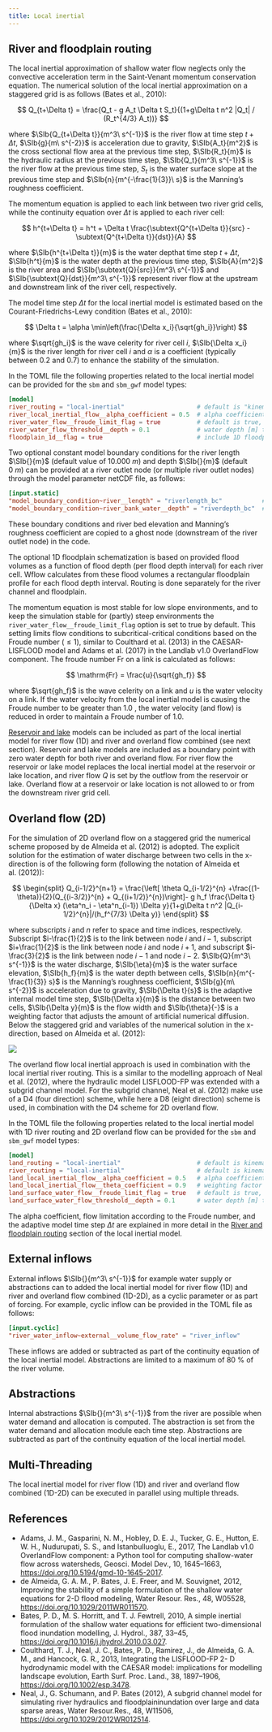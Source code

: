 ```yaml
---
title: Local inertial
---
```


## River and floodplain routing
The local inertial approximation of shallow water flow neglects only the convective
acceleration term in the Saint-Venant momentum conservation equation. The numerical solution of
the local inertial approximation on a staggered grid is as follows (Bates et al., 2010):

$$
Q_{t+\Delta t} = \frac{Q_t - g A_t \Delta t S_t}{(1+g\Delta t n^2 |Q_t| / (R_t^{4/3} A_t))}
$$

where $\SIb{Q_{t+\Delta t}}{m^3\ s^{-1}}$ is the river flow at time step $t+\Delta t$,
$\SIb{g}{m\ s^{-2}}$ is acceleration due to gravity, $\SIb{A_t}{m^2}$ is the cross sectional
flow area at the previous time step, $\SIb{R_t}{m}$ is the hydraulic radius at the previous
time step, $\SIb{Q_t}{m^3\ s^{-1}}$ is the river flow at the previous time step, $S_t$ is
the water surface slope at the previous time step and $\SIb{n}{m^{-\frac{1}{3}}\ s}$ is the
Manning's roughness coefficient.

The momentum equation is applied to each link between two river grid cells, while the
continuity equation over $\Delta t$ is applied to each river cell:

$$
h^{t+\Delta t} = h^t + \Delta t \frac{\subtext{Q^{t+\Delta t}}{src} - \subtext{Q^{t+\Delta t}}{dst}}{A}
$$

where $\SIb{h^{t+\Delta t}}{m}$ is the water depthat time step $t+\Delta t$, $\SIb{h^t}{m}$
is the water depth at the previous time step, $\SIb{A}{m^2}$ is the river area and
$\SIb{\subtext{Q}{src}}{m^3\ s^{-1}}$ and $\SIb{\subtext{Q}{dst}}{m^3\ s^{-1}}$ represent
river flow at the upstream and downstream link of the river cell, respectively.

The model time step $\Delta t$ for the local inertial model is estimated based on the
Courant-Friedrichs-Lewy condition (Bates et al., 2010):

$$
\Delta t = \alpha \min\left(\frac{\Delta x_i}{\sqrt{gh_i}}\right)
$$

where $\sqrt{gh_i}$ is the wave celerity for river cell $i$, $\SIb{\Delta x_i}{m}$ is the
river length for river cell $i$ and $\alpha$ is a coefficient (typically between $0.2$ and
$0.7$) to enhance the stability of the simulation.

In the TOML file the following properties related to the local inertial model can be provided
for the `sbm` and `sbm_gwf` model types:

```toml
[model]
river_routing = "local-inertial"                    # default is "kinematic-wave"
river_local_inertial_flow__alpha_coefficient = 0.5  # alpha coefficient for model stability (default = 0.7)
river_water_flow__froude_limit_flag = true          # default is true, limit flow to subcritical-critical according to Froude number
river_water_flow_threshold__depth = 0.1             # water depth [m] threshold for calculating flow between cells (default = 1e-03)
floodplain_1d__flag = true                          # include 1D floodplain schematization (default = false)
```

Two optional constant model boundary conditions for the river length $\SIb{}{m}$ (default
value of $\SI{10,000}{m}$) and depth $\SIb{}{m}$ (default $\SI{0}{m}$) can be provided at a
river outlet node (or multiple river outlet nodes) through the model parameter netCDF file,
as follows:

```toml
[input.static]
"model_boundary_condition~river__length" = "riverlength_bc"           # optional river length [m], default = 1e04
"model_boundary_condition~river_bank_water__depth" = "riverdepth_bc"  # optional river depth [m], default = 0.0
```
These boundary conditions and river bed elevation and Manning's roughness coefficient are
copied to a ghost node (downstream of the river outlet node) in the code.

The optional 1D floodplain schematization is based on provided flood volumes as a function of
flood depth (per flood depth interval) for each river cell. Wflow calculates from these flood
volumes a rectangular floodplain profile for each flood depth interval. Routing is done
separately for the river channel and floodplain.

The momentum equation is most stable for low slope environments, and to keep the simulation
stable for (partly) steep environments the `river_water_flow__froude_limit_flag` option is
set to true by default. This setting limits flow conditions to subcritical-critical
conditions based on the Froude number ($\le 1$), similar to Coulthard et al. (2013) in the
CAESAR-LISFLOOD model and Adams et al. (2017) in the Landlab v1.0 OverlandFlow component.
The froude number $\mathrm{Fr}$ on a link is calculated as follows:

$$
  \mathrm{Fr} = \frac{u}{\sqrt{gh_f}}
$$

where $\sqrt{gh_f}$ is the wave celerity on a link and $u$ is the water velocity on a link. If
the water velocity from the local inertial model is causing the Froude number to be greater
than $1.0$ , the water velocity (and flow) is reduced in order to maintain a Froude number of
$1.0$.

[Reservoir and lake](./waterbodies.qmd) models can be included as part of the local inertial
model for river flow (1D) and river and overland flow combined (see next section). Reservoir
and lake models are included as a boundary point with zero water depth for both river and
overland flow. For river flow the reservoir or lake model replaces the local inertial model
at the reservoir or lake location, and river flow $Q$ is set by the outflow from the
reservoir or lake. Overland flow at a reservoir or lake location is not allowed to or from
the downstream river grid cell.

## Overland flow (2D)
For the simulation of 2D overland flow on a staggered grid the numerical scheme proposed by de
Almeida et al. (2012) is adopted. The explicit solution for the estimation of water discharge
between two cells in the x-direction is of the following form (following the notation of
Almeida et al. (2012)):

$$
\begin{split}
Q_{i-1/2}^{n+1} = \frac{\left[ \theta Q_{i-1/2}^{n} +\frac{(1-\theta)}{2}(Q_{(i-3/2)}^{n} +
Q_{(i+1/2)}^{n})\right]- g h_f \frac{\Delta t}{\Delta x} (\eta^n_i - \eta^n_{i-1}) \Delta y}{1+g\Delta t n^2 |Q_{i-1/2}^{n}|/(h_f^{7/3} \Delta y)}
\end{split}
$$

where subscripts $i$ and $n$ refer to space and time indices, respectively. Subscript
$i-\frac{1}{2}$ is to the link between node $i$ and $i-1$, subscript $i+\frac{1}{2}$ is the
link between node $i$ and node $i+1$, and subscript $i-\frac{3}{2}$ is the link between node
$i-1$ and node $i-2$. $\SIb{Q}{m^3\ s^{-1}}$ is the water discharge, $\SIb{\eta}{m}$ is the
water surface elevation, $\SIb{h_f}{m}$ is the water depth between cells,
$\SIb{n}{m^{-\frac{1}{3}} s}$ is the Manning's roughness coefficient, $\SIb{g}{m\ s^{-2}}$
is acceleration due to gravity, $\SIb{\Delta t}{s}$ is the adaptive internal model time
step, $\SIb{\Delta x}{m}$ is the distance between two cells, $\SIb{\Delta y}{m}$ is the flow
width and $\SIb{\theta}{-}$ is a weighting factor that adjusts the amount of artificial
numerical diffusion. Below the staggered grid and variables of the numerical solution in the
x-direction, based on Almeida et al. (2012):

![](../../images/numerical_scheme_almeida.png)

The overland flow local inertial approach is used in combination with the local inertial river
routing. This is a similar to the modelling approach of Neal et al. (2012), where the hydraulic
model LISFLOOD-FP was extended with a subgrid channel model. For the subgrid channel, Neal et
al. (2012) make use of a D4 (four direction) scheme, while here a D8 (eight direction) scheme
is used, in combination with the D4 scheme for 2D overland flow.

In the TOML file the following properties related to the local inertial model with 1D river
routing and 2D overland flow can be provided for the `sbm` and `sbm_gwf` model types:

```toml
[model]
land_routing = "local-inertial"                     # default is kinematic-wave
river_routing = "local-inertial"                    # default is kinematic-wave
land_local_inertial_flow__alpha_coefficient = 0.5   # alpha coefficient for model stability (default = 0.7)
land_local_inertial_flow__theta_coefficient = 0.9   # weighting factor that adjusts the amount of artificial numerical diffusion (default = 0.8)
land_surface_water_flow__froude_limit_flag = true   # default is true, limit flow to subcritical-critical according to Froude number
land_surface_water_flow_threshold__depth = 0.1      # water depth [m] threshold for calculating flow between cells (default = 1e-03)
```

The alpha coefficient, flow limitation according to the Froude number, and the adaptive
model time step $\Delta t$ are explained in more detail in the [River and floodplain
routing](#river-and-floodplain-routing) section of the local inertial model.

## External inflows
External inflows $\SIb{}{m^3\ s^{-1}}$ for example water supply or abstractions can to added
the local inertial model for river flow (1D) and river and overland flow combined (1D-2D),
as a cyclic parameter or as part of forcing. For example, cyclic inflow can be provided in
the TOML file as follows:

```toml
[input.cyclic]
"river_water_inflow~external__volume_flow_rate" = "river_inflow"
```
These inflows are added or subtracted as part of the continuity equation of the local
inertial model. Abstractions are limited to a maximum of $\SI{80}{\%}$ of the river volume.

## Abstractions
Internal abstractions $\SIb{}{m^3\ s^{-1}}$ from the river are possible when water demand and
allocation is computed. The abstraction is set from the water demand and allocation module
each time step. Abstractions are subtracted as part of the continuity equation of the local
inertial model.

## Multi-Threading
The local inertial model for river flow (1D) and river and overland flow combined (1D-2D) can
be executed in parallel using multiple threads.

## References
+ Adams, J. M., Gasparini, N. M., Hobley, D. E. J., Tucker, G. E., Hutton, E. W. H.,
  Nudurupati, S. S., and Istanbulluoglu, E., 2017, The Landlab v1.0 OverlandFlow component: a
  Python tool for computing shallow-water flow across watersheds, Geosci. Model Dev., 10,
  1645–1663, <https://doi.org/10.5194/gmd-10-1645-2017>.
+ de Almeida, G. A. M., P. Bates, J. E. Freer, and M. Souvignet, 2012, Improving the stability
  of a simple formulation of the shallow water equations for 2-D flood modeling, Water Resour.
  Res., 48, W05528, <https://doi.org/10.1029/2011WR011570>.
+ Bates, P. D., M. S. Horritt, and T. J. Fewtrell, 2010, A simple inertial formulation of the
  shallow water equations for efficient two-dimensional flood inundation modelling, J. Hydrol.,
  387, 33–45, <https://doi.org/10.1016/j.jhydrol.2010.03.027>.
+ Coulthard, T. J., Neal, J. C., Bates, P. D., Ramirez, J., de Almeida, G. A. M., and Hancock,
  G. R., 2013, Integrating the LISFLOOD-FP 2- D hydrodynamic model with the CAESAR model:
  implications for modelling landscape evolution, Earth Surf. Proc. Land., 38, 1897–1906,
  <https://doi.org/10.1002/esp.3478>.
+ Neal, J., G. Schumann, and P. Bates (2012), A subgrid channel model for simulating river
  hydraulics and floodplaininundation over large and data sparse areas, Water Resour.Res., 48,
  W11506, <https://doi.org/10.1029/2012WR012514>.
